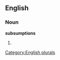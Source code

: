 ==English==

===Noun===
'''subsumptions'''

# {{plural of|[[subsumption]]}}

[[Category:English plurals]]